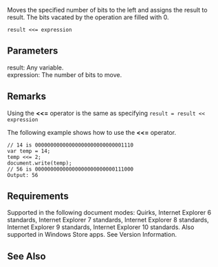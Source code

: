 Moves the specified number of bits to the left and assigns the result to result. The bits vacated by the operation are filled with 0.

 result &lt;&lt;= expression

==Parameters==
; result: Any variable.
; expression: The number of bits to move.

==Remarks==
Using the '''&lt;&lt;=''' operator is the same as specifying <code>result = result &lt;&lt; expression</code>

The following example shows how to use the '''&lt;&lt;=''' operator.

 // 14 is 00000000000000000000000000001110
 var temp = 14;
 temp &lt;&lt;= 2; 
 document.write(temp);
 // 56 is 00000000000000000000000000111000
 Output: 56

==Requirements==
Supported in the following document modes: Quirks, Internet Explorer 6 standards, Internet Explorer 7 standards, Internet Explorer 8 standards, Internet Explorer 9 standards, Internet Explorer 10 standards. Also supported in Windows Store apps. See Version Information.


==See Also==

              

              

              

              

              
